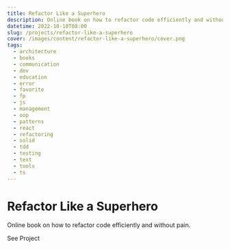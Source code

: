 ```yaml
---
title: Refactor Like a Superhero
description: Online book on how to refactor code efficiently and without pain.
datetime: 2022-10-10T08:00
slug: /projects/refactor-like-a-superhero
cover: /images/content/refactor-like-a-superhero/cover.png
tags:
  - architecture
  - books
  - communication
  - dev
  - education
  - error
  - favorite
  - fp
  - js
  - management
  - oop
  - patterns
  - react
  - refactoring
  - solid
  - tdd
  - testing
  - text
  - tools
  - ts
---
```


# Refactor Like a Superhero

Online book on how to refactor code efficiently and without pain.

<Redirect to="https://github.com/bespoyasov/refactor-like-a-superhero-online-book">
  See Project
</Redirect>
